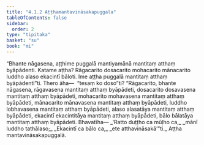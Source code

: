 ```yaml
---
title: "4.1.2 Aṭṭhamantavināsakapuggala"
tableOfContents: false
sidebar:
  order: 2
type: "tipitaka"
basket: "su"
book: "mi"
---
```



<DynamicBreadcrumb />

<Division number="115" book="mi">

<Paragraph number="531" book="mi">
“Bhante nāgasena, aṭṭhime puggalā mantiyamānā mantitaṃ atthaṃ byāpādenti. Katame aṭṭha? Rāgacarito dosacarito mohacarito mānacarito luddho alaso ekacintī bāloti. Ime aṭṭha puggalā mantitaṃ atthaṃ byāpādentī”ti.
</Paragraph>

<Paragraph number="532" book="mi">
Thero āha—  “tesaṃ ko doso”ti? “Rāgacarito, bhante nāgasena, rāgavasena mantitaṃ atthaṃ byāpādeti, dosacarito dosavasena mantitaṃ atthaṃ byāpādeti, mohacarito mohavasena mantitaṃ atthaṃ byāpādeti, mānacarito mānavasena mantitaṃ atthaṃ byāpādeti, luddho lobhavasena mantitaṃ atthaṃ byāpādeti, alaso alasatāya mantitaṃ atthaṃ byāpādeti, ekacintī ekacintitāya mantitaṃ atthaṃ byāpādeti, bālo bālatāya mantitaṃ atthaṃ byāpādeti. Bhavatīha—
</Paragraph>

<Paragraph number="533" type="verses" book="mi">
_‘Ratto duṭṭho ca mūḷho ca,_  
_mānī luddho tathālaso;_  
_Ekacintī ca bālo ca,_  
_ete atthavināsakā’”ti._  


</Paragraph>
</Division>

<Paragraph number="534" type="center" book="mi">
Aṭṭha mantavināsakapuggalā.
</Paragraph>